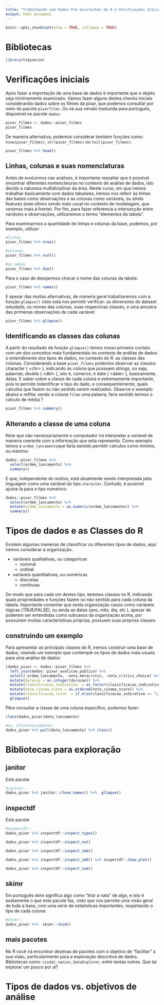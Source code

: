 ```yaml
---
title: "Trabalhando com Dados Pré existentes do R e Verificações Iniciais"
output: html_document
---
```


```r
knitr::opts_chunk$set(echo = TRUE, collapse = TRUE)
```

# Bibliotecas

```r
library(tidyverse)
```

# Verificações iniciais

Após fazer a importação de uma base de dados é importante que o objeto seja minimamente examinado. Vamos fazer alguns destes checks iniciais considerando dados sobre os filmes da pixar, que podemos consultar por meio do pacote `pixarfilms`. Ou na sua versão traduzida para português, disponível no pacote `dados`:

```r
pixar_filmes <- dados::pixar_filmes
pixar_filmes
```

De maneira alternativa, podemos considerar também funções como: `View(pixar_filmes)`, `str(pixar_filmes)` ou `tail(pixar_filmes)`.

```r
pixar_filmes %>% head()
```

## Linhas, colunas e suas nomenclaturas

Antes de evoluirmos nas análises, é importante ressaltar que é possível encontrar diferentes nomenclaturas no contexto de análise de dados, isto devido a natureza multidiciplinar da área. Neste curso, em que iremos trabalhar basicamente com dados tabulares, iremos nos referir às linhas das bases como observações e as colunas como variáveis, ou ainda features (este último sendo mais usual no contexto de modelagem, que veremos mais à frente). Por fim, para fazer referencia a intersecção entre variáveis e observações, utilizaremos o termo "elementos da tabela".

Para examinarmos a quantidade de linhas e colunas da base, podemos, por exemplo, utilizar:

```r
#linhas
pixar_filmes %>% nrow()

#colunas
pixar_filmes %>% ncol()

#ou ambas
pixar_filmes %>% dim()

```

Para o caso de desejarmos checar o nome das colunas da tabela:

```r
pixar_filmes %>% names()
```

E apesar das muitas alternativas, de maneira geral trabalharemos com a função `glimpse()` visto esta nos permitir verificar: as dimensões do dataset estudado, os nomes das colunas, suas respectivas classes, e uma amostra das primeiras observações de cada variável:

```r
pixar_filmes %>% glimpse()
```

## Identificando as classes das colunas

A partir do resultado da função `glimpse()` temos nosso primeiro contato com um dos conceitos mais fundamentais no contexto de análise de dados: o entendimento dos tipos de dados, no contexto do R: as classes das colunas. Considerando a base `pixar_filmes` podemos observar as classes: character ( \<chr\> ), indicando as coluna que possuem strings, ou seja, palavras; double ( \<dbl\> ), isto é, números; e date ( \<date\> ), basicamente, datas. E saber sobre a classe de cada coluna é extremamente importante, pois te permite indentificar o tipo do dado, e consequentemente, quais calculos que fazem ou não sentido serem realizados. Observe o exemplo abaixo e reflita: sendo a coluna  `filme` uma palavra, faria sentido termos o cálculo de média ?

```r
pixar_filmes %>% summary()
```

## Alterando a classe de uma coluna

Note que não necessariamente o computador irá interpretar a variável de maneira coerente com a informação que esta representa. Como exemplo temos a `ordem_lancamento`que faria sentido permitir calculos como mínimo, ou máximo:

```r
dados::pixar_filmes %>% 
  select(ordem_lancamento) %>% 
  summary()
```

E que, independente do motivo, está atualmente sendo interpretada pela linguagem como uma variável do tipo `character`. Contudo, é possível ajusta-la para o tipo numérico:

```r
dados::pixar_filmes %>% 
  select(ordem_lancamento) %>% 
  mutate(ordem_lancamento = as.numeric(ordem_lancamento)) %>% 
  summary()
```


# Tipos de dados e as Classes do R

Existem algumas maneiras de classificar os diferentes tipos de dados, aqui iremos considerar a organização:

-   variáveis qualitativas, ou categoricas
    -   nominal
    -   ordinal
    
-   variáveis quantitativas, ou numéricas
    -   discretas
    -   contínuas

De modo que para cada um destes tipo, teremos classes no R, indicando quais propriedades e funções fazem ou não sentido para cada coluna da tabela. Importante comentar que nesta organização casos como variáveis lógicas (TRUE/FALSE), ou ainda as datas (ano, mês, dia, etc ), apesar de poderem ser entendidas como subcasos da organização acima, por possuírem muitas características próprias, possuem suas próprias classes. 


## construindo um exemplo

Para apresentar as principais classes do R, iremos construir uma base de dados, visando um exemplo que contemple os tipos de dados mais usuais para uma análise de dados:

```r
(dados_pixar <- dados::pixar_filmes %>% 
  left_join(dados::pixar_avalicao_publico) %>% 
  select(-ordem_lancamento, -nota_metacritic, -nota_critics_choice) %>% 
  mutate(duracao = as.integer(duracao)) %>% 
  mutate(classificacao_indicativa  = as_factor(classificacao_indicativa)) %>% 
  mutate(nota_cinema_score = as.ordered(nota_cinema_score)) %>% 
  mutate(classificacao_livre  = if_else(classificacao_indicativa == "Livre", TRUE, FALSE))) %>% 
  glimpse()
```

PAra consultar a classe de uma coluna especifico, podemos fazer:
```r

class(dados_pixar$data_lancamento) 

#ou, alternativamente:
dados_pixar %>% pull(data_lancamento) %>% class()
```


# Bibliotecas para exploração 

## janitor
Este pacote 

```r
#janitor::
dados_pixar %>% janitor::clean_names() %>%  glimpse()
```


## inspectdf
Este pacote 

```r
#inspectdf::
dados_pixar %>% inspectdf::inspect_types()
```

```r
dados_pixar %>% inspectdf::inspect_na()
```

```r
dados_pixar %>% inspectdf::inspect_imb()
```

```r
dados_pixar %>% inspectdf::inspect_imb() %>% inspectdf::show_plot()
```

```r
dados_pixar %>% inspectdf::inspect_num()
```

## skimr

Em português skim significa algo como "tirar a nata" de algo, e isto é exatamente o que este pacote faz, visto que nos permite uma visão geral de toda a base, com uma serie de estatísticas importantes, respeitando o tipo de cada coluna:

```r
#skimr::
dados_pixar %>%  skimr::skim()
```



## mais pacotes

No R você irá encontrar dezenas de pacotes com o objetivo de "facilitar" a sua visão, particularmente para a exploração descritiva de dados. Bibliotecas como: `visdat`, `naniar`, `DataExplorer`, entre tantas outras. Que tal explorar um pouco por aí? 


# Tipos de dados vs. objetivos de análise 


